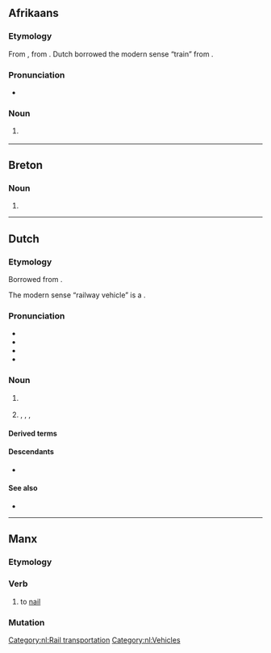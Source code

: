 {{also|treiñ|tréin|Tréin}}
==Afrikaans==

===Etymology===
From {{inh|af|nl|trein}}, from {{der|af|frm|train}}. Dutch borrowed the modern sense “train” from {{der|af|en|train}}.

===Pronunciation===
* {{IPA|af|/trəin/}}

===Noun===
{{af-noun|treine|treintjie}}

# {{l|en|train}} {{gloss|railway vehicle}}

----

==Breton==

===Noun===
{{head|br|mutated noun}}

# {{hard mutation of|br|drein}}

----

==Dutch==

===Etymology===
Borrowed from {{bor|nl|frm|train}}.

The modern sense “railway vehicle” is a {{semantic loan|nl|en|train|nocap=1}}.

===Pronunciation===
* {{IPA|nl|/trɛi̯n/}}
* {{audio|nl|Nl-trein.ogg|Audio}}
* {{hyphenation|nl|trein}}
* {{rhymes|nl|ɛi̯n}}

===Noun===
{{nl-noun|m|-en|treintje}}

# {{l|en|train}} {{gloss|railway vehicle}}
# {{lb|nl|dated}} {{l|en|train}}, {{l|en|convoy}}, {{l|en|retinue}}, {{l|en|procession}}

====Derived terms====
{{der4|nl|bagagetrein|boemeltrein|dieseltrein|forensentrein|goederentrein|intercitytrein|legertrein|lopen als een trein|magneettrein|magneetzweeftrein|proviandtrein|smalspoortrein|sneltrein|speelgoedtrein|stoomtrein|stoptrein|stroomtrein|treincoupé|treinkaart|treinkaping|treinrail|treinspoor|treinstation|treinstel|voorraadtrein|vrachttrein}}

====Descendants====
* {{desc|af|trein}}

====See also====
* {{l|nl|intercity}}

[[Category:nl:Rail transportation]]
[[Category:nl:Vehicles]]

----

==Manx==

===Etymology===
{{rfe|gv}}

===Verb===
{{head|gv|verb|verbal noun|treiney|or|treinaghey}}

# {{lb|gv|carpentry}} to [[nail]]

===Mutation===
{{gv mut cons|t|rein}}